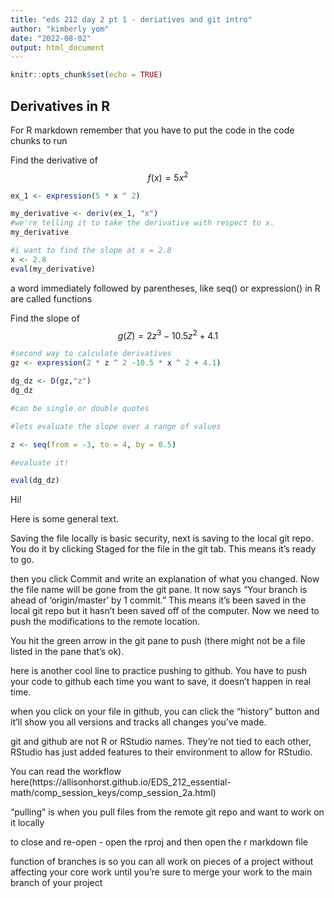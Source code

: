 ```yaml
---
title: "eds 212 day 2 pt 1 - deriatives and git intro"
author: "kimberly yom"
date: "2022-08-02"
output: html_document
---
```


```r
knitr::opts_chunk$set(echo = TRUE)
```

## Derivatives in R
For R markdown remember that you have to put the code in the code chunks to run

Find the derivative of $$f(x) = 5x^2$$

```r
ex_1 <- expression(5 * x ^ 2)

my_derivative <- deriv(ex_1, "x")
#we're telling it to take the derivative with respect to x.
my_derivative

#i want to find the slope at x = 2.8
x <- 2.8
eval(my_derivative)
```

a word immediately followed by parentheses, like seq() or expression() in R are called functions

Find the slope of $$g(Z) = 2z^3-10.5z^2+4.1$$

```r
#second way to calculate derivatives
gz <- expression(2 * z ^ 2 -10.5 * x ^ 2 + 4.1)

dg_dz <- D(gz,"z")
dg_dz

#can be single or double quotes

#lets evaluate the slope over a range of values

z <- seq(from = -3, to = 4, by = 0.5)

#evaluate it!

eval(dg_dz)
```

Hi!

Here is some general text. 

Saving the file locally is basic security, next is saving to the local git repo. You do it by clicking Staged for the file in the git tab. This means it's ready to go.

then you click Commit and write an explanation of what you changed. Now the file name will be gone from the git pane. It now says "Your branch is ahead of 'origin/master' by 1 commit." This means it's been saved in the local git repo but it hasn't been saved off of the computer. Now we need to push the modifications to the remote location.

You hit the green arrow in the git pane to push (there might not be a file listed in the pane that's ok).

here is another cool line to practice pushing to github. You have to push your code to github each time you want to save, it doesn't happen in real time.

when you click on your file in github, you can click the "history" button and it'll show you all versions and tracks all changes you've made.

git and github are not R or RStudio names. They're not tied to each other, RStudio has just added features to their environment to allow for RStudio.

You can read the workflow here(https://allisonhorst.github.io/EDS_212_essential-math/comp_session_keys/comp_session_2a.html)

"pulling" is when you pull files from the remote git repo and want to work on it locally

to close and re-open - open the rproj and then open the r markdown file

function of branches is so you can all work on pieces of a project without affecting your core work until you're sure to merge your work to the main branch of your project

